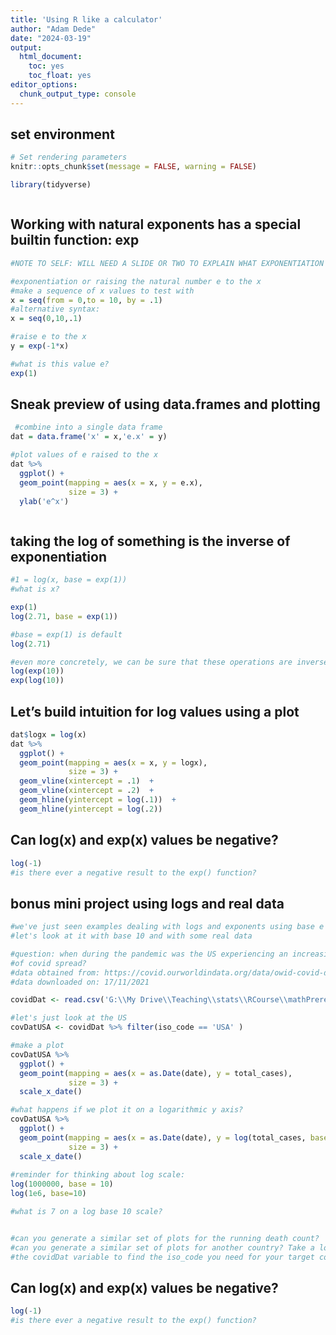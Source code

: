 ```yaml
---
title: 'Using R like a calculator'
author: "Adam Dede"
date: "2024-03-19"
output:
  html_document:
    toc: yes
    toc_float: yes
editor_options:
  chunk_output_type: console
---
```



## set environment

```r

# Set rendering parameters
knitr::opts_chunk$set(message = FALSE, warning = FALSE)

library(tidyverse)



```

## Working with natural exponents has a special builtin function: exp

```r

#NOTE TO SELF: WILL NEED A SLIDE OR TWO TO EXPLAIN WHAT EXPONENTIATION AND LOGORITHMS ARE

#exponentiation or raising the natural number e to the x
#make a sequence of x values to test with
x = seq(from = 0,to = 10, by = .1)
#alternative syntax: 
x = seq(0,10,.1)

#raise e to the x
y = exp(-1*x)

#what is this value e? 
exp(1)

```

## Sneak preview of using data.frames and plotting
```r

 #combine into a single data frame
dat = data.frame('x' = x,'e.x' = y)

#plot values of e raised to the x
dat %>%
  ggplot() +
  geom_point(mapping = aes(x = x, y = e.x), 
             size = 3) + 
  ylab('e^x')



```

## taking the log of something is the inverse of exponentiation

```r

#1 = log(x, base = exp(1)) 
#what is x? 

exp(1)
log(2.71, base = exp(1))

#base = exp(1) is default
log(2.71)

#even more concretely, we can be sure that these operations are inverses: 
log(exp(10))
exp(log(10))


```

## Let's build intuition for log values using a plot

```r

dat$logx = log(x)
dat %>%
  ggplot() +
  geom_point(mapping = aes(x = x, y = logx), 
             size = 3) +
  geom_vline(xintercept = .1)  +
  geom_vline(xintercept = .2)  +
  geom_hline(yintercept = log(.1))  +
  geom_hline(yintercept = log(.2))  


```

## Can log(x) and exp(x) values be negative? 

```r
log(-1)
#is there ever a negative result to the exp() function? 


```
## bonus mini project using logs and real data

```r
#we've just seen examples dealing with logs and exponents using base e
#let's look at it with base 10 and with some real data

#question: when during the pandemic was the US experiencing an increasing rate
#of covid spread? 
#data obtained from: https://covid.ourworldindata.org/data/owid-covid-data.csv
#data downloaded on: 17/11/2021

covidDat <- read.csv('G:\\My Drive\\Teaching\\stats\\RCourse\\mathPrereqs\\owid-covid-data.csv')

#let's just look at the US
covDatUSA <- covidDat %>% filter(iso_code == 'USA' ) 

#make a plot
covDatUSA %>%
  ggplot() +
  geom_point(mapping = aes(x = as.Date(date), y = total_cases), 
             size = 3) + 
  scale_x_date()

#what happens if we plot it on a logarithmic y axis? 
covDatUSA %>%
  ggplot() +
  geom_point(mapping = aes(x = as.Date(date), y = log(total_cases, base=10)), 
             size = 3) + 
  scale_x_date()
 
#reminder for thinking about log scale: 
log(1000000, base = 10)
log(1e6, base=10)

#what is 7 on a log base 10 scale? 


#can you generate a similar set of plots for the running death count? 
#can you generate a similar set of plots for another country? Take a look in 
#the covidDat variable to find the iso_code you need for your target country

```
## Can log(x) and exp(x) values be negative? 

```r
log(-1)
#is there ever a negative result to the exp() function? 


```

